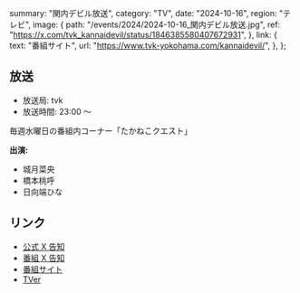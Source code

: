   summary: "関内デビル放送",
  category: "TV",
  date: "2024-10-16",
  region: "テレビ",
  image: {
    path: "/events/2024/2024-10-16_関内デビル放送.jpg",
    ref: "https://x.com/tvk_kannaidevil/status/1846385580407672931",
  },
  link: {
    text: "番組サイト",
    url: "https://www.tvk-yokohama.com/kannaidevil/",
  },
};

## 放送

- 放送局: tvk
- 放送時間: 23:00 ～

毎週水曜日の番組内コーナー「たかねこクエスト」

**出演:**

- 城月菜央
- 橋本桃呼
- 日向端ひな

## リンク

- [公式 X 告知](https://x.com/takanenofficial/status/1846521477589504159)
- [番組 X 告知](https://x.com/tvk_kannaidevil/status/1846385580407672931)
- [番組サイト](https://www.tvk-yokohama.com/kannaidevil/)
- [TVer](https://tver.jp/series/srehapgls0)
